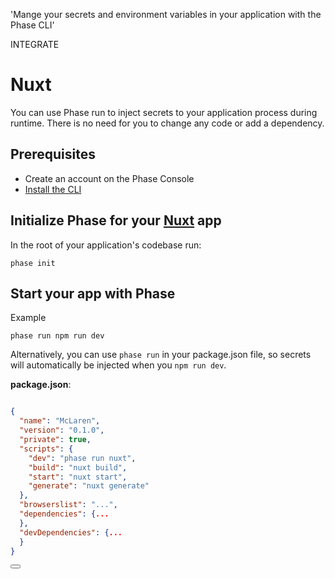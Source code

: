 
  'Mange your secrets and environment variables in your application with the Phase CLI'

<Tag variant="small">INTEGRATE</Tag>

# Nuxt

You can use Phase run to inject secrets to your application process during runtime. There is no need for you to change any code or add a dependency.

## Prerequisites

- Create an account on the Phase Console
- [Install the CLI](/cli/install)

## Initialize Phase for your [Nuxt](https://v2.nuxt.com/) app

In the root of your application's codebase run:

```fish
phase init
```

## Start your app with Phase

Example

```fish
phase run npm run dev
```

Alternatively, you can use `phase run` in your package.json file, so secrets will automatically be injected when you `npm run dev`.

**package.json**:

```json

{
  "name": "McLaren",
  "version": "0.1.0",
  "private": true,
  "scripts": {
    "dev": "phase run nuxt",
    "build": "nuxt build",
    "start": "nuxt start",
    "generate": "nuxt generate"
  },
  "browserslist": "...",
  "dependencies": {...
  },
  "devDependencies": {...
  }
}
```

<div className="not-prose">
  <Button
    href="https://v2.nuxt.com/docs/configuration-glossary/configuration-env"
    variant="text"
    arrow="right"
    children="Nuxt Docs"
  />
</div>
